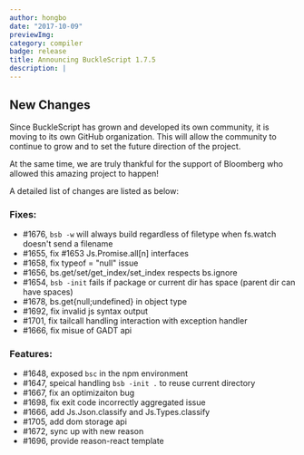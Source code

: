 ```yaml
---
author: hongbo
date: "2017-10-09" 
previewImg:
category: compiler
badge: release
title: Announcing BuckleScript 1.7.5 
description: |
---
```


## New Changes

Since BuckleScript has grown and developed its own community, it is moving to
its own GitHub organization. This will allow the community to continue to grow
and to set the future direction of the project.

At the same time, we are truly thankful for the support of Bloomberg who
allowed this amazing project to happen!

A detailed list of changes are listed as below:


### Fixes:

- #1676, `bsb -w` will always build regardless of filetype when fs.watch doesn't send a filename
- #1655, fix #1653 Js.Promise.all[n] interfaces
- #1658, fix typeof = "null" issue
- #1656, bs.get/set/get_index/set_index respects bs.ignore
- #1654, `bsb -init` fails if package or current dir has space (parent dir can have spaces)
- #1678, bs.get{null;undefined}  in object type
- #1692, fix invalid js syntax output
- #1701, fix tailcall handling interaction with  exception handler
- #1666, fix misue of GADT api

### Features:

- #1648, exposed `bsc` in the npm environment
- #1647, speical handling `bsb -init .` to reuse current directory
- #1667, fix an optimizaiton bug
- #1698, fix exit code incorrectly aggregated issue
- #1666, add Js.Json.classify and Js.Types.classify
- #1705, add dom storage api
- #1672, sync up with new reason
- #1696, provide reason-react template
